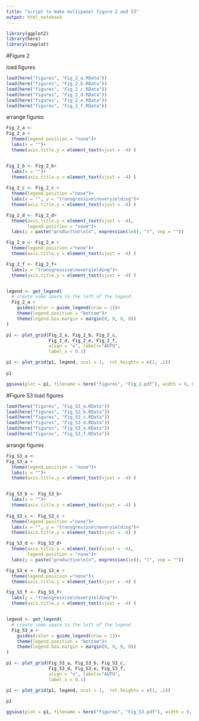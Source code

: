```yaml
---
title: "script to make multipanel figure 2 and S3"
output: html_notebook
---
```


```r
library(ggplot2)
library(here)
library(cowplot)
```
#Figure 2

load figures
```r

load(here("figures", "Fig_2_a.RData"))
load(here("figures", "Fig_2_b.RData"))
load(here("figures", "Fig_2_c.RData"))
load(here("figures", "Fig_2_d.RData"))
load(here("figures", "Fig_2_e.RData"))
load(here("figures", "Fig_2_f.RData"))
```


arrange figures
```r
Fig_2_a <- 
Fig_2_a +
  theme(legend.position = "none")+
  labs(x = "")+
  theme(axis.title.y = element_text(vjust = -4) )


Fig_2_b <- Fig_2_b+
  labs(x = "")+
  theme(axis.title.y = element_text(vjust = -4) )
  
Fig_2_c <- Fig_2_c +
  theme(legend.position ="none")+
  labs(x = "", y = "transgressive\noveryielding")+
  theme(axis.title.y = element_text(vjust = -4) )

Fig_2_d <- Fig_2_d+
  theme(axis.title.y = element_text(vjust = -4),
        legend.position = "none")+
  labs(y = paste("production\n(x", expression(1e8), ")", sep = ""))

Fig_2_e <- Fig_2_e +
  theme(legend.position ="none")+
  theme(axis.title.y = element_text(vjust = -4) )

Fig_2_f <- Fig_2_f+
  labs(y = "transgressive\noveryielding")+
  theme(axis.title.y = element_text(vjust = -4) )


legend <- get_legend(
  # create some space to the left of the legend
  Fig_2_a + 
    guides(color = guide_legend(nrow = 1))+
    theme(legend.position = "bottom")+
    theme(legend.box.margin = margin(0, 0, 0, 0))
)

p1 <- plot_grid(Fig_2_a, Fig_2_b, Fig_2_c, 
                Fig_2_d, Fig_2_e, Fig_2_f, 
                align = "v", labels="AUTO",
                label_x = 0.1)

p1 <- plot_grid(p1, legend, ncol = 1,  rel_heights = c(1, .1))
         
p1

ggsave(plot = p1, filename = here("figures", "Fig_2.pdf"), width = 9, height = 6)


```

#Figure S3
load figures
```r
load(here("figures", "Fig_S3_a.RData"))
load(here("figures", "Fig_S3_b.RData"))
load(here("figures", "Fig_S3_c.RData"))
load(here("figures", "Fig_S3_d.RData"))
load(here("figures", "Fig_S3_e.RData"))
load(here("figures", "Fig_S3_f.RData"))
```


arrange figures
```r
Fig_S3_a <- 
Fig_S3_a +
  theme(legend.position = "none")+
  labs(x = "")+
  theme(axis.title.y = element_text(vjust = -4) )


Fig_S3_b <- Fig_S3_b+
  labs(x = "")+
  theme(axis.title.y = element_text(vjust = -4) )
  
Fig_S3_c <- Fig_S3_c +
  theme(legend.position ="none")+
  labs(x = "", y = "transgressive\noveryielding")+
  theme(axis.title.y = element_text(vjust = -4) )

Fig_S3_d <- Fig_S3_d+
  theme(axis.title.y = element_text(vjust = -4),
        legend.position = "none")+
  labs(y = paste("production\n(x", expression(1e8), ")", sep = ""))

Fig_S3_e <- Fig_S3_e +
  theme(legend.position ="none")+
  theme(axis.title.y = element_text(vjust = -4) )

Fig_S3_f <- Fig_S3_f+
  labs(y = "transgressive\noveryielding")+
  theme(axis.title.y = element_text(vjust = -4) )


legend <- get_legend(
  # create some space to the left of the legend
  Fig_S3_a + 
    guides(color = guide_legend(nrow = 1))+
    theme(legend.position = "bottom")+
    theme(legend.box.margin = margin(0, 0, 0, 0))
)

p1 <- plot_grid(Fig_S3_a, Fig_S3_b, Fig_S3_c, 
                Fig_S3_d, Fig_S3_e, Fig_S3_f, 
                align = "v", labels="AUTO",
                label_x = 0.1)

p1 <- plot_grid(p1, legend, ncol = 1,  rel_heights = c(1, .1))
         
p1

ggsave(plot = p1, filename = here("figures", "Fig_S3.pdf"), width = 9, height = 6)


```

